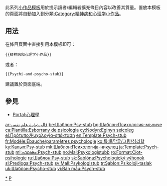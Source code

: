 <noinclude>{{template doc page viewed directly}}</noinclude>
<!-- 在本行下編輯模板說明 -->
此系列[[:Category:小作品模板|小作品模板]]用於提示讀者/編輯者擴充條目內容以改善其質量。置放本模板的頁面將自動加入到分類[[:Category:精神病和心理学小作品]]。
== 用法 ==
在條目頁面中直接引用本模板即可：
<pre>{{精神病和心理学小作品}}
</pre>
或者：
<pre>{{Psychi-and-psycho-stub}}
</pre>
建議置於頁面底端。
== 參見 ==
* [[Portal:心理學]]
<includeonly>
<!-- 本行下加入模板的分類 -->
[[Category:精神病和心理学小作品|*]]
[[Category:醫學小作品模板|P]]
<!-- 本行下加入模板的跨語言鏈接 -->
[[ar:قالب:بذرة علم نفس]]
[[be:Шаблон:Psy-stub]]
[[bg:Шаблон:Психология-мъниче]]
[[ca:Plantilla:Esborrany de psicologia]]
[[cy:Nodyn:Eginyn seicoleg]]
[[el:Πρότυπο:Ψυχολογία-επέκταση]]
[[en:Template:Psych-stub]]
[[fr:Modèle:Ébauche/paramètres psychologie]]
[[ko:틀:토막글/그림/심리학]]
[[ky:Калып:Psy-stub]]
[[mk:Шаблон:Психологија-никулец]]
[[ja:Template:Psych-stub]]
[[ml:ഫലകം:Psych-stub]]
[[no:Mal:Psykologistubb]]
[[ro:Format:Ciot-psihologie]]
[[ru:Шаблон:Psy-stub]]
[[sk:Šablóna:Psychologický výhonok]]
[[sl:Predloga:Psych-stub]]
[[sv:Mall:Psykologistub]]
[[tr:Şablon:Psikoloji-taslak]]
[[uk:Шаблон:Psycho-stub]]
[[vi:Bản mẫu:Psych-stub]]
</includeonly>